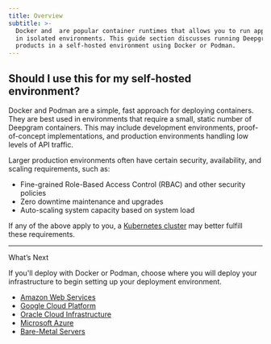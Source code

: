 ```yaml
---
title: Overview
subtitle: >-
  Docker and  are popular container runtimes that allows you to run applications
  in isolated environments. This guide section discusses running Deepgram
  products in a self-hosted environment using Docker or Podman.
---
```



## Should I use this for my self-hosted environment?

Docker and Podman are a simple, fast approach for deploying containers. They are best used in environments that require a small, static number of Deepgram containers. This may include development environments, proof-of-concept implementations, and production environments handling low levels of API traffic.

Larger production environments often have certain security, availability, and scaling requirements, such as:

* Fine-grained Role-Based Access Control (RBAC) and other security policies
* Zero downtime maintenance and upgrades
* Auto-scaling system capacity based on system load

If any of the above apply to you, a [Kubernetes cluster](/docs/kubernetes) may better fulfill these requirements.

***

What’s Next

If you'll deploy with Docker or Podman, choose where you will deploy your infrastructure to begin setting up your deployment environment.

* [Amazon Web Services](/docs/aws)
* [Google Cloud Platform](/docs/gcp)
* [Oracle Cloud Infrastructure](/docs/oci)
* [Microsoft Azure](/docs/azure)
* [Bare-Metal Servers](/docs/bare-metal)
